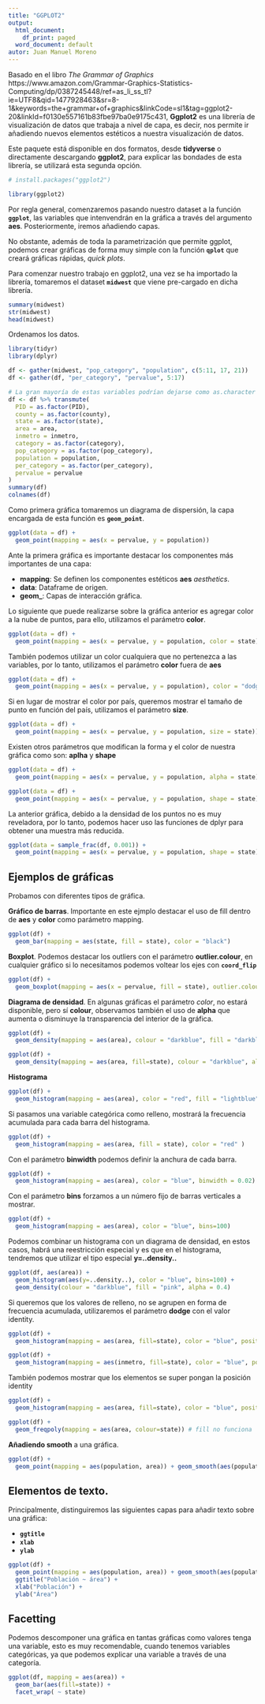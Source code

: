 ```yaml
---
title: "GGPLOT2"
output:
  html_document:
    df_print: paged
  word_document: default
autor: Juan Manuel Moreno
---
```


Basado en el libro *The Grammar of Graphics* https://www.amazon.com/Grammar-Graphics-Statistics-Computing/dp/0387245448/ref=as_li_ss_tl?ie=UTF8&qid=1477928463&sr=8-1&keywords=the+grammar+of+graphics&linkCode=sl1&tag=ggplot2-20&linkId=f0130e557161b83fbe97ba0e9175c431, **Ggplot2** es una librería de visualización de datos que trabaja a nivel de capa, es decir, nos permite ir añadiendo nuevos elementos estéticos a nuestra visualización de datos.

Este paquete está disponible en dos formatos, desde **tidyverse** o directamente descargando **ggplot2**, para explicar las bondades de esta librería, se utilizará esta segunda opción. 

```r
# install.packages("ggplot2")

library(ggplot2)
```

Por regla general, comenzaremos pasando nuestro dataset a la función **`ggplot`**, las variables que intenvendrán en la gráfica a través del argumento **aes**. Posteriormente, iremos añadiendo capas.

No obstante, además de toda la parametrización que permite ggplot, podemos crear gráficas de forma muy simple con la función **`qplot`** que creará gráficas rápidas, *quick plots*.

Para comenzar nuestro trabajo en ggplot2, una vez se ha importado la librería, tomaremos el dataset **`midwest`** que viene pre-cargado en dicha librería.

```r
summary(midwest)
str(midwest)
head(midwest)
```

Ordenamos los datos.
```r
library(tidyr)
library(dplyr)

df <- gather(midwest, "pop_category", "population", c(5:11, 17, 21))
df <- gather(df, "per_category", "pervalue", 5:17)

# La gran mayoría de estas variables podrían dejarse como as.character sin problema.
df <- df %>% transmute(
  PID = as.factor(PID),
  county = as.factor(county),
  state = as.factor(state),
  area = area,
  inmetro = inmetro,
  category = as.factor(category),
  pop_category = as.factor(pop_category),
  population = population,
  per_category = as.factor(per_category),
  pervalue = pervalue
)
summary(df)
colnames(df)
```

Como primera gráfica tomaremos un diagrama de dispersión, la capa encargada de esta función es **`geom_point`**.

```r
ggplot(data = df) +
  geom_point(mapping = aes(x = pervalue, y = population))
```

Ante la primera gráfica es importante destacar los componentes más importantes de una capa:

* **mapping**: Se definen los componentes estéticos **aes** *aesthetics*.
* **data**: Dataframe de origen.
* **geom_**: Capas de interacción gráfica.

Lo siguiente que puede realizarse sobre la gráfica anterior es agregar color a la nube de puntos, para ello, utilizamos el parámetro **color**. 

```r
ggplot(data = df) +
  geom_point(mapping = aes(x = pervalue, y = population, color = state))
```

También podemos utilizar un color cualquiera que no pertenezca a las variables, por lo tanto, utilizamos el parámetro **color** fuera de **aes**

```r
ggplot(data = df) +
  geom_point(mapping = aes(x = pervalue, y = population), color = "dodgerblue4")
```

Si en lugar de mostrar el color por país, queremos mostrar el tamaño de punto en función del país, utilizamos el parámetro **size**.

```r
ggplot(data = df) +
  geom_point(mapping = aes(x = pervalue, y = population, size = state))
```

Existen otros parámetros que modifican la forma y el color de nuestra gráfica como son: **aplha** y **shape**

```r
ggplot(data = df) +
  geom_point(mapping = aes(x = pervalue, y = population, alpha = state))
```

```r
ggplot(data = df) +
  geom_point(mapping = aes(x = pervalue, y = population, shape = state))
```

La anterior gráfica, debido a la densidad de los puntos no es muy reveladora, por lo tanto, podemos hacer uso las funciones de dplyr para obtener una muestra más reducida.

```r
ggplot(data = sample_frac(df, 0.001)) +
  geom_point(mapping = aes(x = pervalue, y = population, shape = state))
```

## Ejemplos de gráficas

Probamos con diferentes tipos de gráfica.

**Gráfico de barras**. Importante en este ejmplo destacar el uso de fill dentro de **aes** y **color** como parámetro mapping.
```r
ggplot(df) + 
  geom_bar(mapping = aes(state, fill = state), color = "black")
```

**Boxplot**. Podemos destacar los outliers con el parámetro **outlier.colour**, en cualquier gráfico si lo necesitamos podemos voltear los ejes con **`coord_flip`**
```r
ggplot(df) + 
  geom_boxplot(mapping = aes(x = pervalue, fill = state), outlier.colour = "red") + coord_flip()
```

**Diagrama de densidad**. En algunas gráficas el parámetro *color*, no estará disponible, pero sí **colour**, observamos también el uso de **alpha** que aumenta o disminuye la transparencia del interior de la gráfica.
```r
ggplot(df) +
  geom_density(mapping = aes(area), colour = "darkblue", fill = "darkblue", alpha = 0.4)
```

```r
ggplot(df) +
  geom_density(mapping = aes(area, fill=state), colour = "darkblue", alpha = 0.4)
```

**Histograma**
```r
ggplot(df) +
  geom_histogram(mapping = aes(area), color = "red", fill = "lightblue", alpha = 0.6)
```

Si pasamos una variable categórica como relleno, mostrará la frecuencia acumulada para cada barra del histograma.
```r
ggplot(df) +
  geom_histogram(mapping = aes(area, fill = state), color = "red" )
```

Con el parámetro **binwidth** podemos definir la anchura de cada barra.
```r
ggplot(df) +
  geom_histogram(mapping = aes(area), color = "blue", binwidth = 0.02)
```

Con el parámetro **bins** forzamos a un número fijo de barras verticales a mostrar.
```r
ggplot(df) +
  geom_histogram(mapping = aes(area), color = "blue", bins=100)
```

Podemos combinar un histograma con un diagrama de densidad, en estos casos, habrá una reestricción especial y es que en el histograma, tendremos que utilizar el tipo especial **y=..density..**
```r
ggplot(df, aes(area)) +
  geom_histogram(aes(y=..density..), color = "blue", bins=100) +
  geom_density(colour = "darkblue", fill = "pink", alpha = 0.4)
```

Si queremos que los valores de relleno, no se agrupen en forma de frecuencia acumulada, utilizaremos el parámetro **dodge** con el valor identity.
```r
ggplot(df) +
  geom_histogram(mapping = aes(area, fill=state), color = "blue", position = "dodge")
```

```r
ggplot(df) +
  geom_histogram(mapping = aes(inmetro, fill=state), color = "blue", position = "dodge")
```

También podemos mostrar que los elementos se super pongan la posición identity
```r
ggplot(df) +
  geom_histogram(mapping = aes(area, fill=state), color = "blue", position = "identity")
```

```r
ggplot(df) +
  geom_freqpoly(mapping = aes(area, colour=state)) # fill no funciona
```

**Añadiendo smooth** a una gráfica.
```r
ggplot(df) +
  geom_point(mapping = aes(population, area)) + geom_smooth(aes(population, area))
```

## Elementos de texto.

Principalmente, distinguiremos las siguientes capas para añadir texto sobre una gráfica:

* **`ggtitle`**
* **`xlab`**
* **`ylab`**

```r
ggplot(df) +
  geom_point(mapping = aes(population, area)) + geom_smooth(aes(population, area)) + 
  ggtitle("Población ~ área") + 
  xlab("Población") +
  ylab("Área")
```

## Facetting

Podemos descomponer una gráfica en tantas gráficas como valores tenga una variable, esto es muy recomendable, cuando tenemos variables categóricas, ya que podemos explicar una variable a través de una categoría.
```r
ggplot(df, mapping = aes(area)) +
  geom_bar(aes(fill=state)) +
  facet_wrap( ~ state)
```

